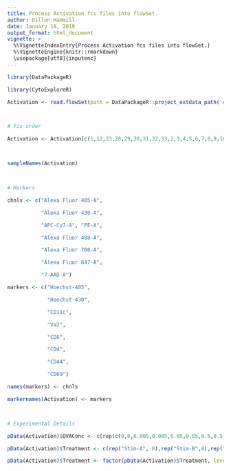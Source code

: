 ---
title: Process Activation fcs files into flowSet.
author: Dillon Hammill
date: January 18, 2019
output_format: html_document
vignette: >
  %\VignetteIndexEntry{Process Activation fcs files into flowSet.}
  %\VignetteEngine{knitr::rmarkdown}
  \usepackage[utf8]{inputenc}
---

```{r}
library(DataPackageR)
library(CytoExploreR)
Activation <- read.flowSet(path = DataPackageR::project_extdata_path('Activation'))

# Fix order
Activation <- Activation[c(1,12,23,28,29,30,31,32,33,2,3,4,5,6,7,8,9,10,11,13,14,15,16,17,18,19,20,21,22,24,25,26,27)]

sampleNames(Activation)

# Markers
chnls <- c("Alexa Fluor 405-A", 
           "Alexa Fluor 430-A", 
           "APC-Cy7-A", "PE-A", 
           "Alexa Fluor 488-A", 
           "Alexa Fluor 700-A", 
           "Alexa Fluor 647-A", 
           "7-AAD-A")
markers <- c("Hoechst-405", 
             "Hoechst-430", 
             "CD11c", 
             "Va2", 
             "CD8", 
             "CD4", 
             "CD44", 
             "CD69")
names(markers) <- chnls
markernames(Activation) <- markers

# Experimental Details
pData(Activation)$OVAConc <- c(rep(c(0,0,0.005,0.005,0.05,0.05,0.5,0.5),4),0)
pData(Activation)$Treatment <- c(rep("Stim-A", 8),rep("Stim-B",8),rep("Stim-C",8),rep("Stim-D",8),"NA")
pData(Activation)$Treatment <- factor(pData(Activation)$Treatment, levels = c("Stim-A","Stim-B","Stim-C","Stim-D","NA"))
```

